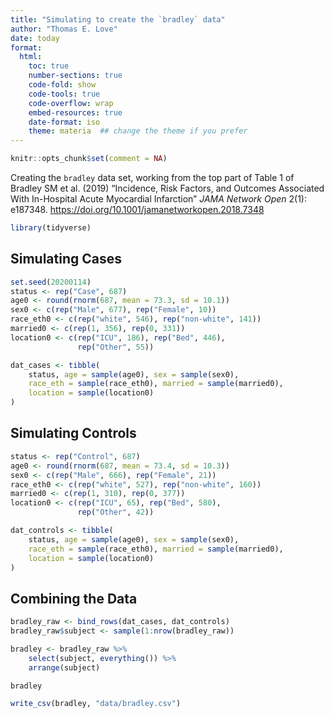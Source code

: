 ```yaml
---
title: "Simulating to create the `bradley` data"
author: "Thomas E. Love"
date: today
format: 
  html:
    toc: true
    number-sections: true
    code-fold: show
    code-tools: true
    code-overflow: wrap
    embed-resources: true
    date-format: iso
    theme: materia  ## change the theme if you prefer
---
```


```r
knitr::opts_chunk$set(comment = NA)
```

Creating the `bradley` data set, working from the top part of Table 1 of Bradley SM et al. (2019) "Incidence, Risk Factors, and Outcomes Associated With In-Hospital Acute Myocardial Infarction" *JAMA Network Open* 2(1): e187348. <https://doi.org/10.1001/jamanetworkopen.2018.7348>

```r
library(tidyverse)
```

## Simulating Cases

```r
set.seed(20200114)
status <- rep("Case", 687)
age0 <- round(rnorm(687, mean = 73.3, sd = 10.1))
sex0 <- c(rep("Male", 677), rep("Female", 10))
race_eth0 <- c(rep("white", 546), rep("non-white", 141))
married0 <- c(rep(1, 356), rep(0, 331))
location0 <- c(rep("ICU", 186), rep("Bed", 446), 
               rep("Other", 55))

dat_cases <- tibble(
    status, age = sample(age0), sex = sample(sex0),
    race_eth = sample(race_eth0), married = sample(married0),
    location = sample(location0)
)
```


## Simulating Controls

```r
status <- rep("Control", 687)
age0 <- round(rnorm(687, mean = 73.4, sd = 10.3))
sex0 <- c(rep("Male", 666), rep("Female", 21))
race_eth0 <- c(rep("white", 527), rep("non-white", 160))
married0 <- c(rep(1, 310), rep(0, 377))
location0 <- c(rep("ICU", 65), rep("Bed", 580), 
               rep("Other", 42))

dat_controls <- tibble(
    status, age = sample(age0), sex = sample(sex0), 
    race_eth = sample(race_eth0), married = sample(married0), 
    location = sample(location0)
)
```

## Combining the Data 

```r
bradley_raw <- bind_rows(dat_cases, dat_controls)
bradley_raw$subject <- sample(1:nrow(bradley_raw))

bradley <- bradley_raw %>%
    select(subject, everything()) %>%
    arrange(subject)

bradley
```

```r
write_csv(bradley, "data/bradley.csv")
```
